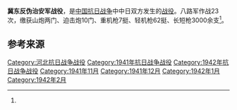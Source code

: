 {{Infobox Military Conflict
|campaign=
|image=
|caption=
|conflict=冀东反伪治安军战役
|date=1941年11月14日－1942年2月7日
|place=[[河北省|河北省]][[遵化县|遵化县]]、[[迁安县|迁安县]]、[[玉田县|玉田县]]
|result=
|combatant1=国民革命军第八路军晋察冀军区冀东军分区第12、13团及冀东各县游击队
|combatant2=“伪”治安军第3集团军20个团
|commander1=
|commander2=
|strength1=
|strength2=3万余<ref name="军事科学院" />
|casualties1=
|casualties2=5000余<ref name="军事科学院">《中国人民解放军全史》军事历史研究部 编，军事科学出版社，2000年，ISBN 7-80137-315-4，卷“中国人民解放军战役战斗总览”。</ref>
|}}

'''冀东反伪治安军战役'''，是[[中国抗日战争|中国抗日战争]]中中日双方发生的[[战役|战役]]。八路军作战23次，缴获山炮两门、迫击炮10门、重机枪7挺、轻机枪62挺、长短枪3000余支<ref name="军事科学院" />。

== 参考来源 ==
{{reflist}}

{{战争小作品}}
{{中国抗日战争中共战役战斗}}

[[Category:河北抗日战争战役|Category:河北抗日战争战役]]
[[Category:1941年抗日战争战役|Category:1941年抗日战争战役]]
[[Category:1942年抗日战争战役|Category:1942年抗日战争战役]]
[[Category:1941年11月|Category:1941年11月]]
[[Category:1941年12月|Category:1941年12月]]
[[Category:1942年1月|Category:1942年1月]]
[[Category:1942年2月|Category:1942年2月]]
